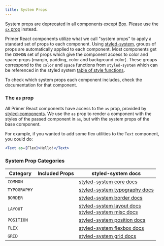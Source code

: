 ```yaml
---
title: System Props
---
```



<Note variant="warning">

System props are deprecated in all components except [Box](/Box). Please use the [`sx` prop](/overriding-styles) instead.

</Note>

Primer React components utilize what we call "system props" to apply a standard set of props to each component. Using [styled-system](https://github.com/jxnblk/styled-system), groups of props are automatically applied to each component. Most components get the `COMMON` set of props which give the component access to color and space props (margin, padding, color and background color). These groups correspond to the `color` and `space` functions from `styled-system` which can be referenced in the styled system [table of style functions](https://github.com/jxnblk/styled-system/blob/master/docs/table.md#core).

To check which system props each component includes, check the documentation for that component.

### The `as` prop

All Primer React components have access to the `as` prop, provided by [styled-components](https://www.styled-components.com/docs/api#as-polymorphic-prop). We use the `as` prop to render a component with the styles of the passed component in `as`, but with the system props of the base component.

For example, if you wanted to add some flex utilities to the `Text` component, you could do:

```jsx live
<Text as={Flex}>Hello!</Text>
```

### System Prop Categories

| Category     | Included Props                        | styled-system docs                                                                                                                                                                                            |
| ------------ | ------------------------------------- | ------------------------------------------------------------------------------------------------------------------------------------------------------------------------------------------------------------- |
| `COMMON`     | <PropsList systemProps={COMMON}/>     | [styled-system core docs](https://github.com/jxnblk/styled-system/blob/master/docs/table.md#core)                                                                                                             |
| `TYPOGRAPHY` | <PropsList systemProps={TYPOGRAPHY}/> | [styled-system typography docs](https://github.com/jxnblk/styled-system/blob/master/docs/table.md#typography)                                                                                                 |
| `BORDER`     | <PropsList systemProps={BORDER}/>     | [styled-system border docs](https://github.com/jxnblk/styled-system/blob/master/docs/table.md#border)                                                                                                         |
| `LAYOUT`     | <PropsList systemProps={LAYOUT}/>     | [styled-system layout docs](https://github.com/jxnblk/styled-system/blob/master/docs/table.md#layout) <br/> [styled-system misc docs](https://github.com/jxnblk/styled-system/blob/master/docs/table.md#misc) |
| `POSITION`   | <PropsList systemProps={POSITION}/>   | [styled-system position docs](https://github.com/jxnblk/styled-system/blob/master/docs/table.md#position)                                                                                                     |
| `FLEX`       | <PropsList systemProps={FLEX}/>       | [styled-system flexbox docs](https://github.com/jxnblk/styled-system/blob/master/docs/table.md#flexbox)                                                                                                       |
| `GRID`       | <PropsList systemProps={GRID}/>       | [styled-system grid docs](https://github.com/styled-system/styled-system/blob/master/docs/table.md#grid-layout)                                                                                               |
